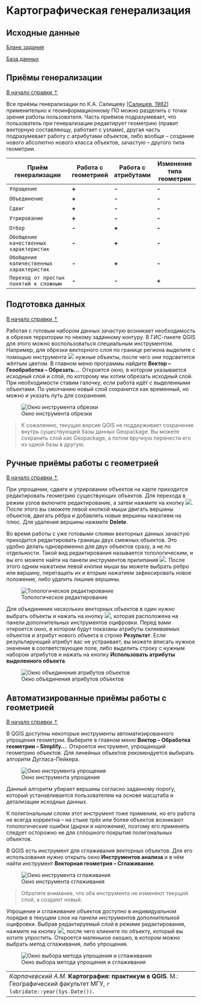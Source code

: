 # Картографическая генерализация {#map-generalize}

## Исходные данные {#map-generalize-initial-data}

[Бланк задания](){target="_blank"}

[База данных](){target="_blank"}

## Приёмы генерализации {#map-generalize-methods}
[В начало справки ⇡](#map-generalize)

Все приёмы генерализации по К.А. Салищеву [[Салищев, 1982](https://yadi.sk/i/e9gW1TmzdEUQqg){target="_blank"}] применительно к геоинформационному ПО можно разделить с точки зрения работы пользователя. Часть приёмов подразумевает, что пользователь при генерализации редактирует геометрию (правит векторную составляющу, работает с узлами), другая часть подразумевает работу с атрибутами объектов, либо вообще – создание нового абсолютно нового класса объектов, зачастую – другого типа геометрии.

Приём генерализации                     |Работа с геометрией|Работа с атрибутами|Изменение типа геометрии
----------------------------------------|-------------------|-------------------|------------------------
`Упрощение`                             |**+**              |**-**              |**-**
`Объединение`                           |**+**              |**-**              |**-**
`Сдвиг`                                 |**+**              |**-**              |**-**
`Утрирование`                           |**+**              |**-**              |**-**
`Отбор`                                 |**-**              |**+**              |**-**
`Обобщение качественных характеристик`  |**-**              |**+**              |**-**
`Обобщение количественных характеристик`|**-**              |**+**              |**-**
`Переход от простых понятий к сложным`  |**-**              |**-**              |**+**

## Подготовка данных {#map-generalize-preprocessing}
[В начало справки ⇡](#map-generalize)

Работая с готовым набором данных зачастую возникает необходимость в обрезке территории по некому заданному контуру. В ГИС-пакете QGIS для этого можно воспользоваться специальным инструментом. Например, для обрезки векторного слоя по границе региона выделите с помощью инструмента ![](images/Ref05/Select.png) нужные объекты, после чего они подсветятся жёлтым цветом. В главном меню программы найдите **Вектор – Геообработка – Обрезать...**. Откроется окно, в котором указывается исходный слой и слой, по которому мы хотим обрезать исходный слой. При необходимости ставим галочку, если работа идёт с выделенными объектами. По умолчанию новый слой сохранится как временный, но можно и указать путь для сохранения.


![Окно инструмента обрезки](images/Ref05/Clip.png)


> К сожалению, текущая версия QGIS не поддерживает сохранение внутрь существующей базы данных Geopackage. Вы можете сохранить слой как Geopackage, а потом вручную перенести его из одной базы в другую.

## Ручные приёмы работы с геометрией {#map-generalize-geometry-manual}
[В начало справки ⇡](#map-generalize)

При упрощении, сдвиге и утрировании объектов на карте приходится редактировать геометрию существующих объектов. Для перехода в режим узлов включите редактирование, а затем нажмите на кнопку ![](images/Ref05/Vertices.png). После этого вы сможете левой кнопкой мыши двигать вершины объектов, двигать рёбра и добавлять новые вершины нажатием на плюс. Для удаления вершины нажмите **Delete**.

Во время работы с уже готовыми слоями векторных данных зачастую приходится редактировать границы двух смежных объектов. Это удобно делать одновременно для двух объектов сразу, а не по отдельности. Такой вид редактирования называется топологическим, и вы его можете найти на панели инструментов прилипания ![](images/Ref05/Topology_mode.png). После этого одним нажатием левой кнопки мыши вы можете выбрать ребро или вершину, перетащить их и вторым нажатием зафиксировать новое положение, либо удалить лишние вершины.



![Топологическое редактирование](images/Ref05/Topology_editing.gif)


Для объединения нескольких векторных объектов в один нужно выбрать объекты и нажать на кнопку ![](images/Ref05/Merge.png), которая расположена на панели дополнительных инструментов оцифровки. Перед вами откроется окно, в котором будут показаны атрибуты склеиваемых объектов и атрибут нового объекта в строке **Результат**. Если результирующий атрибут вас не устраивает, вы можете вписать нужное значение в соответствующее поле, либо выделить строку с нужным набором атрибутов и нажать на кнопку **Использовать атрибуты выделенного объекта**.


![Окно объединения атрибутов объектов](images/Ref05/Merge_attributes.png)


## Автоматизированные приёмы работы с геометрией {#map-generalize-geometry-automate}
[В начало справки ⇡](#map-generalize)

В QGIS доступны некоторые инструменты автоматизированного упрощения геометрии. Выберите в главном меню **Вектор – Обработка геометрии – Simplify...**. Откроется инструмент, упрощающий геометрию объектов. Для линейных объектов рекомендуется выбирать алгоритм Дугласа-Пейкера.


![Окно инструмента упрощения](images/Ref05/Simplify.png)


Данный алгоритм убирает вершины согласно заданному порогу, который устанавливается пользователем на основе масштаба и детализации исходных данных.

К полигональным слоям этот инструмент тоже применим, но его работа не всегда корректна – на стыке трёх или более объектов возникают топологические ошибки (дырки и наложения), поэтому его применять следует осторожно не для сплошного покрытия полигональных объектов.

В QGIS есть инструмент для сглаживания векторных объектов. Для его использования нужно открыть окно **Инструментов анализа** и в нём найти инструмент **Векторная геометрия – Сглаживание**.


![Окно инструмента сглаживания](images/Ref05/Smooth.png)


> Обратите внимание, что оба инструмента не изменяют текущий слой, а создают новый.

Упрощение и сглаживание объектов доступно в индивидуальном порядке в текущем слое на панели инструментов дополнительной оцифровки. Выбрав редактируемый слой в режиме редактирования, нажмите на кнопку ![](images/Ref05/Simplify_button.png), после чего кликните по объекту, который вы хотите упростить. Откроется маленькое окошко, в котором можно выбрать метод сглаживания, либо упрощения.


![Окно выбора метода упрощения и сглаживания](images/Ref05/Simplifying.png)



----
_Карпачевский А.М._ **Картография: практикум в QGIS**. М.: Географический факультет МГУ, `r lubridate::year(Sys.Date())`.
----